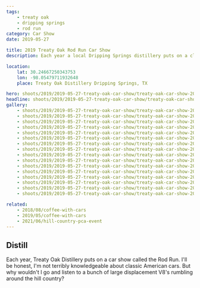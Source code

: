 ```yaml
---
tags:
    - treaty oak
    - dripping springs
    - rod run
category: Car Show
date: 2019-05-27

title: 2019 Treaty Oak Rod Run Car Show
description: Each year a local Dripping Springs distillery puts on a classic car show. I profess to not know much about classic American cars, but it's a good excuse to snag some photos.

location:
    lat: 30.24667250343753
    lon: -98.05479711932648
    place: Treaty Oak Distillery Dripping Springs, TX

hero: shoots/2019/2019-05-27-treaty-oak-car-show/treaty-oak-car-show-2019_003.jpg
headline: shoots/2019/2019-05-27-treaty-oak-car-show/treaty-oak-car-show-2019_003.jpg
gallery:
    - shoots/2019/2019-05-27-treaty-oak-car-show/treaty-oak-car-show-2019_001.jpg
    - shoots/2019/2019-05-27-treaty-oak-car-show/treaty-oak-car-show-2019_002.jpg
    - shoots/2019/2019-05-27-treaty-oak-car-show/treaty-oak-car-show-2019_003.jpg
    - shoots/2019/2019-05-27-treaty-oak-car-show/treaty-oak-car-show-2019_004.jpg
    - shoots/2019/2019-05-27-treaty-oak-car-show/treaty-oak-car-show-2019_005.jpg
    - shoots/2019/2019-05-27-treaty-oak-car-show/treaty-oak-car-show-2019_006.jpg
    - shoots/2019/2019-05-27-treaty-oak-car-show/treaty-oak-car-show-2019_007.jpg
    - shoots/2019/2019-05-27-treaty-oak-car-show/treaty-oak-car-show-2019_008.jpg
    - shoots/2019/2019-05-27-treaty-oak-car-show/treaty-oak-car-show-2019_009.jpg
    - shoots/2019/2019-05-27-treaty-oak-car-show/treaty-oak-car-show-2019_010.jpg
    - shoots/2019/2019-05-27-treaty-oak-car-show/treaty-oak-car-show-2019_011.jpg
    - shoots/2019/2019-05-27-treaty-oak-car-show/treaty-oak-car-show-2019_012.jpg
    - shoots/2019/2019-05-27-treaty-oak-car-show/treaty-oak-car-show-2019_013.jpg
    - shoots/2019/2019-05-27-treaty-oak-car-show/treaty-oak-car-show-2019_014.jpg
    - shoots/2019/2019-05-27-treaty-oak-car-show/treaty-oak-car-show-2019_015.jpg
    - shoots/2019/2019-05-27-treaty-oak-car-show/treaty-oak-car-show-2019_016.jpg

related:
    - 2018/08/coffee-with-cars
    - 2019/05/coffee-with-cars
    - 2021/06/hill-country-pca-event
---
```



## Distill

Each year, Treaty Oak Distillery puts on a car show called the Rod Run. I'll be honest, I'm not terribly knowledgeable about classic American cars. But why wouldn't I go and listen to a bunch of large displacement V8's rumbling around the hill country?

<Gallery>
    <div class="grid grid-cols-12 gap-8">
        <GalleryRow src={frontmatter.gallery[0]} columns="1" />
        <GalleryRow src={frontmatter.gallery[1]} columns="2" />
        <GalleryRow src={frontmatter.gallery[2]} columns="2" />
        <GalleryRow src={frontmatter.gallery[3]} columns="2" />
        <GalleryRow src={frontmatter.gallery[4]} columns="2" />
        <GalleryRow src={frontmatter.gallery[5]} columns="1" />
        <GalleryRow src={frontmatter.gallery[6]} columns="2" />
        <GalleryRow src={frontmatter.gallery[7]} columns="2" />
        <GalleryRow src={frontmatter.gallery[8]} columns="2" />
        <GalleryRow src={frontmatter.gallery[9]} columns="2" />
        <GalleryRow src={frontmatter.gallery[10]} columns="1" />
        <GalleryRow src={frontmatter.gallery[11]} columns="2" />
        <GalleryRow src={frontmatter.gallery[12]} columns="2" />
        <GalleryRow src={frontmatter.gallery[13]} columns="2" />
        <GalleryRow src={frontmatter.gallery[14]} columns="2" />
        <GalleryRow src={frontmatter.gallery[15]} columns="1" />
    </div>
</Gallery>
